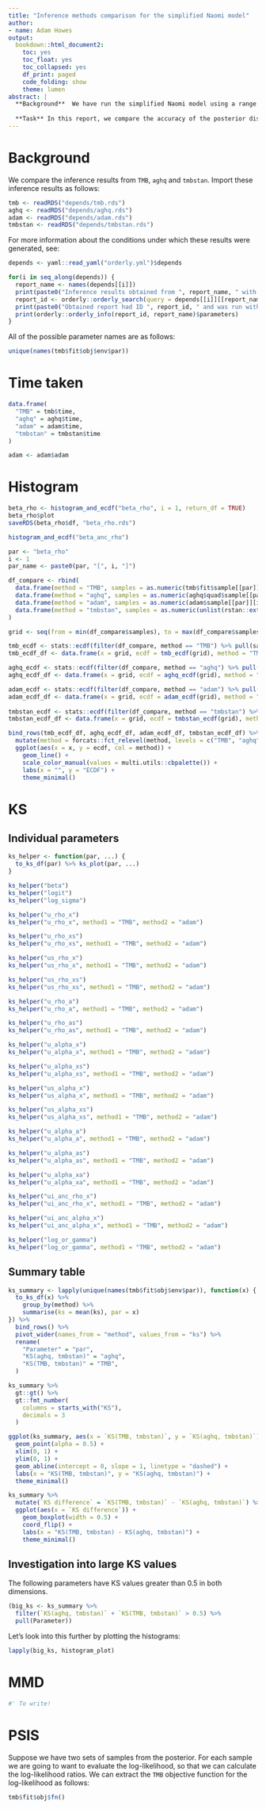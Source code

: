 ```yaml
---
title: "Inference methods comparison for the simplified Naomi model"
author:
- name: Adam Howes
output:
  bookdown::html_document2:
    toc: yes
    toc_float: yes
    toc_collapsed: yes
    df_print: paged
    code_folding: show
    theme: lumen
abstract: |
  **Background**  We have run the simplified Naomi model using a range of inference methods.
  
  **Task** In this report, we compare the accuracy of the posterior distributions obtained from these inference methods.
---
```


# Background

We compare the inference results from `TMB`, `aghq` and `tmbstan`.
Import these inference results as follows:

```r
tmb <- readRDS("depends/tmb.rds")
aghq <- readRDS("depends/aghq.rds")
adam <- readRDS("depends/adam.rds")
tmbstan <- readRDS("depends/tmbstan.rds")
```

For more information about the conditions under which these results were generated, see:

```r
depends <- yaml::read_yaml("orderly.yml")$depends

for(i in seq_along(depends)) {
  report_name <- names(depends[[i]])
  print(paste0("Inference results obtained from ", report_name, " with the query ", depends[[i]][[report_name]]$id))
  report_id <- orderly::orderly_search(query = depends[[i]][[report_name]]$id, report_name)
  print(paste0("Obtained report had ID ", report_id, " and was run with the following parameters:"))
  print(orderly::orderly_info(report_id, report_name)$parameters)
}
```

All of the possible parameter names are as follows:

```r
unique(names(tmb$fit$obj$env$par))
```

# Time taken

```r
data.frame(
  "TMB" = tmb$time,
  "aghq" = aghq$time,
  "adam" = adam$time,
  "tmbstan" = tmbstan$time
)

adam <- adam$adam
```

# Histogram

```r
beta_rho <- histogram_and_ecdf("beta_rho", i = 1, return_df = TRUE)
beta_rho$plot
saveRDS(beta_rho$df, "beta_rho.rds")

histogram_and_ecdf("beta_anc_rho")
```

```r
par <- "beta_rho"
i <- 1
par_name <- paste0(par, "[", i, "]")

df_compare <- rbind(
  data.frame(method = "TMB", samples = as.numeric(tmb$fit$sample[[par]][i, ])),
  data.frame(method = "aghq", samples = as.numeric(aghq$quad$sample[[par]][i, ])),
  data.frame(method = "adam", samples = as.numeric(adam$sample[[par]][i, ])),
  data.frame(method = "tmbstan", samples = as.numeric(unlist(rstan::extract(tmbstan$mcmc, pars = par)[[par]][, i])))
)

grid <- seq(from = min(df_compare$samples), to = max(df_compare$samples), by = 0.1)

tmb_ecdf <- stats::ecdf(filter(df_compare, method == "TMB") %>% pull(samples))
tmb_ecdf_df <- data.frame(x = grid, ecdf = tmb_ecdf(grid), method = "TMB")

aghq_ecdf <- stats::ecdf(filter(df_compare, method == "aghq") %>% pull(samples))
aghq_ecdf_df <- data.frame(x = grid, ecdf = aghq_ecdf(grid), method = "aghq")

adam_ecdf <- stats::ecdf(filter(df_compare, method == "adam") %>% pull(samples))
adam_ecdf_df <- data.frame(x = grid, ecdf = adam_ecdf(grid), method = "adam")
 
tmbstan_ecdf <- stats::ecdf(filter(df_compare, method == "tmbstan") %>% pull(samples))
tmbstan_ecdf_df <- data.frame(x = grid, ecdf = tmbstan_ecdf(grid), method = "tmbstan")

bind_rows(tmb_ecdf_df, aghq_ecdf_df, adam_ecdf_df, tmbstan_ecdf_df) %>%
  mutate(method = forcats::fct_relevel(method, levels = c("TMB", "aghq", "adam", "tmbstan"))) %>%
  ggplot(aes(x = x, y = ecdf, col = method)) +
    geom_line() +
    scale_color_manual(values = multi.utils::cbpalette()) +
    labs(x = "", y = "ECDF") +
    theme_minimal()

```


# KS

## Individual parameters

```r
ks_helper <- function(par, ...) {
  to_ks_df(par) %>% ks_plot(par, ...)
}

ks_helper("beta")
ks_helper("logit")
ks_helper("log_sigma")

ks_helper("u_rho_x")
ks_helper("u_rho_x", method1 = "TMB", method2 = "adam")

ks_helper("u_rho_xs")
ks_helper("u_rho_xs", method1 = "TMB", method2 = "adam")

ks_helper("us_rho_x")
ks_helper("us_rho_x", method1 = "TMB", method2 = "adam")

ks_helper("us_rho_xs")
ks_helper("us_rho_xs", method1 = "TMB", method2 = "adam")

ks_helper("u_rho_a")
ks_helper("u_rho_a", method1 = "TMB", method2 = "adam")

ks_helper("u_rho_as")
ks_helper("u_rho_as", method1 = "TMB", method2 = "adam")

ks_helper("u_alpha_x")
ks_helper("u_alpha_x", method1 = "TMB", method2 = "adam")

ks_helper("u_alpha_xs")
ks_helper("u_alpha_xs", method1 = "TMB", method2 = "adam")

ks_helper("us_alpha_x")
ks_helper("us_alpha_x", method1 = "TMB", method2 = "adam")

ks_helper("us_alpha_xs")
ks_helper("us_alpha_xs", method1 = "TMB", method2 = "adam")

ks_helper("u_alpha_a")
ks_helper("u_alpha_a", method1 = "TMB", method2 = "adam")

ks_helper("u_alpha_as")
ks_helper("u_alpha_as", method1 = "TMB", method2 = "adam")

ks_helper("u_alpha_xa")
ks_helper("u_alpha_xa", method1 = "TMB", method2 = "adam")

ks_helper("ui_anc_rho_x")
ks_helper("ui_anc_rho_x", method1 = "TMB", method2 = "adam")

ks_helper("ui_anc_alpha_x")
ks_helper("ui_anc_alpha_x", method1 = "TMB", method2 = "adam")

ks_helper("log_or_gamma")
ks_helper("log_or_gamma", method1 = "TMB", method2 = "adam")
```

## Summary table

```r
ks_summary <- lapply(unique(names(tmb$fit$obj$env$par)), function(x) {
  to_ks_df(x) %>%
    group_by(method) %>%
    summarise(ks = mean(ks), par = x)
}) %>%
  bind_rows() %>%
  pivot_wider(names_from = "method", values_from = "ks") %>%
  rename(
    "Parameter" = "par",
    "KS(aghq, tmbstan)" = "aghq",
    "KS(TMB, tmbstan)" = "TMB",
  )

ks_summary %>%
  gt::gt() %>%
  gt::fmt_number(
    columns = starts_with("KS"),
    decimals = 3
  )

ggplot(ks_summary, aes(x = `KS(TMB, tmbstan)`, y = `KS(aghq, tmbstan)`)) +
  geom_point(alpha = 0.5) +
  xlim(0, 1) +
  ylim(0, 1) +
  geom_abline(intercept = 0, slope = 1, linetype = "dashed") +
  labs(x = "KS(TMB, tmbstan)", y = "KS(aghq, tmbstan)") +
  theme_minimal() 

ks_summary %>%
  mutate(`KS difference` = `KS(TMB, tmbstan)` - `KS(aghq, tmbstan)`) %>%
  ggplot(aes(x = `KS difference`)) +
    geom_boxplot(width = 0.5) +
    coord_flip() +
    labs(x = "KS(TMB, tmbstan) - KS(aghq, tmbstan)") +
    theme_minimal()
```

## Investigation into large KS values

The following parameters have KS values greater than 0.5 in both dimensions.

```r
(big_ks <- ks_summary %>%
  filter(`KS(aghq, tmbstan)` + `KS(TMB, tmbstan)` > 0.5) %>%
  pull(Parameter))
```

Let's look into this further by plotting the histograms:

```r
lapply(big_ks, histogram_plot)
```

# MMD

```r
#' To write!
```

# PSIS

Suppose we have two sets of samples from the posterior.
For each sample we are going to want to evaluate the log-likelihood, so that we can calculate the log-likelihood ratios.
We can extract the `TMB` objective function for the log-likelihood as follows:

```r
tmb$fit$obj$fn()
```

